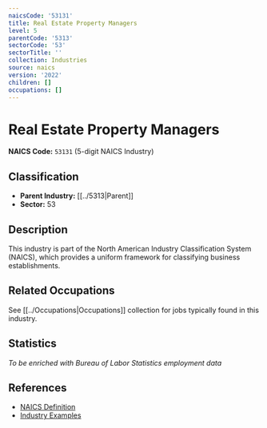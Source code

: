 ```yaml
---
naicsCode: '53131'
title: Real Estate Property Managers
level: 5
parentCode: '5313'
sectorCode: '53'
sectorTitle: ''
collection: Industries
source: naics
version: '2022'
children: []
occupations: []
---
```

# Real Estate Property Managers

**NAICS Code:** `53131` (5-digit NAICS Industry)

## Classification

- **Parent Industry:** [[../5313|Parent]]
- **Sector:** 53

## Description

This industry is part of the North American Industry Classification System (NAICS), which provides a uniform framework for classifying business establishments.

## Related Occupations

See [[../Occupations|Occupations]] collection for jobs typically found in this industry.

## Statistics

*To be enriched with Bureau of Labor Statistics employment data*

## References

- [NAICS Definition](https://www.census.gov/naics/)
- [Industry Examples](https://www.census.gov/naics/2022NAICS/)
